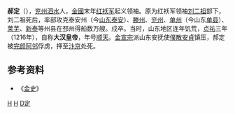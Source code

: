 '''郝定'''（{{bd|12世纪|？|1216年|catIdx=Hao郝}}），[[兖州|兖州]][[泗水縣|泗水]]人，[[金朝|金國]]末年[[红袄军|红袄军]]起义领袖。原为红袄军领袖[[刘二祖|刘二祖]]部下，刘二祖死后，率部攻克泰安州（今[[山东|山东]][[泰安|泰安]]）、[[滕州|滕州]]、[[兖州|兖州]]、[[单州|单州]]（今山东[[单县|单县]]）、[[莱芜|莱芜]]、[[新泰|新泰]]等州县在邳州得船数万艘。戍卒。当时，山东地区连年饥荒，[[贞祐|贞祐]]三年（1216年），自称'''大汉皇帝'''，年号[[顺天|顺天]]。[[金宣宗|金宣宗]]派山东安抚使[[僕散安貞|僕散安貞]]镇压，郝定被[[完颜阿邻|完颜阿邻]]俘虏，押至[[汴京|汴京]]处死。

== 参考资料 ==
*《[[金史|金史]]》

{{中國民變起事領袖}}

[[Category:金朝民变领袖|H]]
[[Category:泗水人|H]]
[[Category:郝姓|D定]]